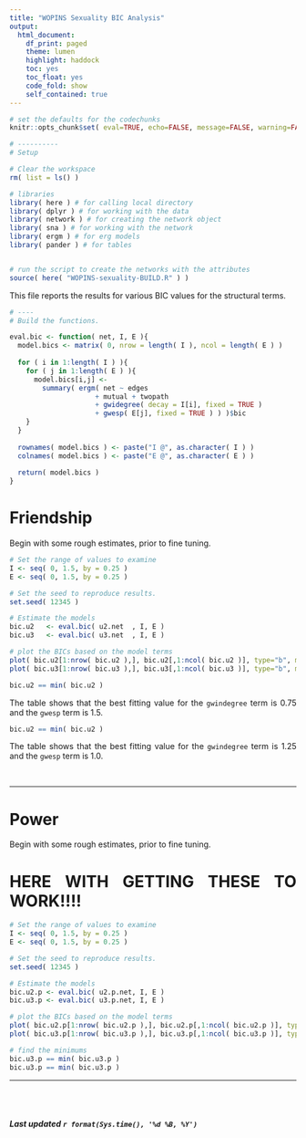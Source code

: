 ```yaml
---
title: "WOPINS Sexuality BIC Analysis"
output: 
  html_document:
    df_print: paged
    theme: lumen
    highlight: haddock
    toc: yes
    toc_float: yes
    code_fold: show
    self_contained: true
---
```


<style>
body {
text-align: justify}
</style>


```r

# set the defaults for the codechunks
knitr::opts_chunk$set( eval=TRUE, echo=FALSE, message=FALSE, warning=FALSE, cache=TRUE )

```


```r

# ----------
# Setup 

# Clear the workspace
rm( list = ls() )

# libraries
library( here ) # for calling local directory
library( dplyr ) # for working with the data
library( network ) # for creating the network object
library( sna ) # for working with the network
library( ergm ) # for erg models
library( pander ) # for tables


# run the script to create the networks with the attributes
source( here( "WOPINS-sexuality-BUILD.R" ) )

```

This file reports the results for various BIC values for the structural terms.

```r

# ----
# Build the functions.

eval.bic <- function( net, I, E ){
  model.bics <- matrix( 0, nrow = length( I ), ncol = length( E ) )
  
  for ( i in 1:length( I ) ){
    for ( j in 1:length( E ) ){
      model.bics[i,j] <- 
        summary( ergm( net ~ edges
                     + mutual + twopath 
                     + gwidegree( decay = I[i], fixed = TRUE )
                     + gwesp( E[j], fixed = TRUE ) ) )$bic
    }
  }
  
  rownames( model.bics ) <- paste("I @", as.character( I ) )
  colnames( model.bics ) <- paste("E @", as.character( E ) )
  
  return( model.bics )
}

```

# Friendship

Begin with some rough estimates, prior to fine tuning.

```r

# Set the range of values to examine
I <- seq( 0, 1.5, by = 0.25 )
E <- seq( 0, 1.5, by = 0.25 )

```

```r

# Set the seed to reproduce results.
set.seed( 12345 )

# Estimate the models
bic.u2   <- eval.bic( u2.net  , I, E )
bic.u3   <- eval.bic( u3.net  , I, E )


```

```r

# plot the BICs based on the model terms
plot( bic.u2[1:nrow( bic.u2 ),], bic.u2[,1:ncol( bic.u2 )], type="b", main="BIC for GW terms (u2)", xlab = "gwindegree", ylab = "gwesp")
plot( bic.u3[1:nrow( bic.u3 ),], bic.u3[,1:ncol( bic.u3 )], type="b", main="BIC for GW terms (u3)", xlab = "gwindegree", ylab = "gwesp")

```

```r

bic.u2 == min( bic.u2 )

```

The table shows that the best fitting value for the `gwindegree` term is 0.75 and the `gwesp` term is 1.5.

```r

bic.u2 == min( bic.u2 )

```

The table shows that the best fitting value for the `gwindegree` term is 1.25 and the `gwesp` term is 1.0.



<br>

----

# Power

Begin with some rough estimates, prior to fine tuning.

# HERE WITH GETTING THESE TO WORK!!!!

```r

# Set the range of values to examine
I <- seq( 0, 1.5, by = 0.25 )
E <- seq( 0, 1.5, by = 0.25 )

```

```r

# Set the seed to reproduce results.
set.seed( 12345 )

# Estimate the models
bic.u2.p <- eval.bic( u2.p.net, I, E )
bic.u3.p <- eval.bic( u3.p.net, I, E )

```

```r

# plot the BICs based on the model terms
plot( bic.u2.p[1:nrow( bic.u2.p ),], bic.u2.p[,1:ncol( bic.u2.p )], type="b", main="BIC for GW terms (u2.p)", xlab = "gwindegree", ylab = "gwesp")
plot( bic.u3.p[1:nrow( bic.u3.p ),], bic.u3.p[,1:ncol( bic.u3.p )], type="b", main="BIC for GW terms (u3.p)", xlab = "gwindegree", ylab = "gwesp")

# find the minimums
bic.u3.p == min( bic.u3.p )
bic.u3.p == min( bic.u3.p )

```

----

<br>
<br>

###### ***Last updated `r format(Sys.time(), '%d %B, %Y')`***